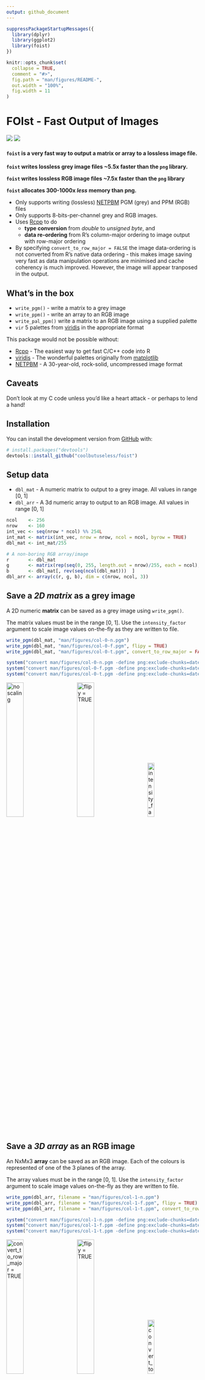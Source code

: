 ```yaml
---
output: github_document
---
```


<!-- README.md is generated from README.Rmd. Please edit that file -->

```r
suppressPackageStartupMessages({
  library(dplyr)
  library(ggplot2)
  library(foist)
})

knitr::opts_chunk$set(
  collapse = TRUE,
  comment = "#>",
  fig.path = "man/figures/README-",
  out.width = "100%",
  fig.width = 11
)
```
# FOIst - Fast Output of Images

<!-- badges: start -->
![](https://img.shields.io/badge/Status-alpha-orange.svg)
![](https://img.shields.io/badge/Version-0.1.1-blue.svg)
<!-- badges: end -->


#### `foist` is a very fast way to output a matrix or array to a lossless image file.

**`foist` writes lossless grey image files ~5.5x faster than the `png` library.**

**`foist` writes lossless RGB image files ~7.5x faster than the `png` library**

**`foist` allocates 300-1000x *less* memory than png.**

* Only supports writing (lossless) [NETPBM](http://netpbm.sourceforge.net/)  PGM (grey) and PPM (RGB) files
* Only supports 8-bits-per-channel grey and RGB images.
* Uses [Rcpp](https://cran.r-project.org/package=Rcpp) to do 
    * **type conversion** from *double* to *unsigned byte*, and 
    * **data re-ordering** from R's column-major ordering to image output with row-major ordering
* By specifying `convert_to_row_major = FALSE` the image data-ordering is not converted
  from R's native data ordering - this makes image saving very fast as data manipulation
  operations are minimised and cache coherency is much improved.  However, the
  image will appear tranposed in the output.



## What's in the box

* `write_pgm()` - write a matrix to a grey image
* `write_ppm()` - write an array to an RGB image
* `write_pal_ppm()` write a matrix to an RGB image using a supplied palette
* `vir` 5 palettes from [viridis](https://cran.r-project.org/package=viridis) in the appropriate format

This package would not be possible without:

* [Rcpp](https://cran.r-project.org/package=Rcpp) - The easiest way to get fast C/C++ code into R
* [viridis](https://cran.r-project.org/package=viridis) - The wonderful palettes originally from [matplotlib](http://matplotlib.org)
* [NETPBM](http://netpbm.sourceforge.net) - A 30-year-old, rock-solid, uncompressed image format


## Caveats

Don't look at my C code unless you'd like a heart attack - or perhaps to lend a hand!

## Installation

You can install the development version from [GitHub](https://github.com/coolbutuseless/foist) with:

``` r
# install.packages("devtools")
devtools::install_github("coolbutuseless/foist")
```

## Setup data

* `dbl_mat` - A numeric matrix to output to a grey image. All values in range [0, 1]
* `dbl_arr` - A 3d numeric array to output to an RGB image. All values in range [0, 1]

```r
ncol    <- 256
nrow    <- 160
int_vec <- seq(nrow * ncol) %% 254L
int_mat <- matrix(int_vec, nrow = nrow, ncol = ncol, byrow = TRUE)
dbl_mat <- int_mat/255

# A non-boring RGB array/image
r       <- dbl_mat
g       <- matrix(rep(seq(0, 255, length.out = nrow)/255, each = ncol), nrow, ncol, byrow = TRUE)
b       <- dbl_mat[, rev(seq(ncol(dbl_mat)))  ]
dbl_arr <- array(c(r, g, b), dim = c(nrow, ncol, 3))
```


## Save a *2D matrix* as a grey image

A 2D numeric **matrix** can be saved as a grey image using `write_pgm()`.

The matrix values must be in the range [0, 1]. Use the `intensity_factor` argument to 
scale image values on-the-fly as they are written to file.

```r
write_pgm(dbl_mat, "man/figures/col-0-n.pgm")
write_pgm(dbl_mat, "man/figures/col-0-f.pgm", flipy = TRUE)
write_pgm(dbl_mat, "man/figures/col-0-t.pgm", convert_to_row_major = FALSE)
```

```r
system("convert man/figures/col-0-n.pgm -define png:exclude-chunks=date,time man/figures/col-convert-0-n.png")
system("convert man/figures/col-0-f.pgm -define png:exclude-chunks=date,time man/figures/col-convert-0-f.png")
system("convert man/figures/col-0-t.pgm -define png:exclude-chunks=date,time man/figures/col-convert-0-t.png")
```


<div>
  <img src = "man/figures/col-convert-0-n.png"  width = "30%" title = "no scaling">
  <img src = "man/figures/col-convert-0-f.png"  width = "30%" title = "flipy = TRUE"            style = "margin-left: 30px;">
  <img src = "man/figures/col-convert-0-t.png"  width = "19%" title = "intensity_factor = 0.5"  style = "margin-left: 30px;">
</div>


## Save a *3D array* as an RGB image 

An NxMx3 **array** can be saved as an RGB image. Each of the colours is represented
of one of the 3 planes of the array.

The array values must be in the range [0, 1]. Use the `intensity_factor` argument to 
scale image values on-the-fly as they are written to file.

```r
write_ppm(dbl_arr, filename = "man/figures/col-1-n.ppm")
write_ppm(dbl_arr, filename = "man/figures/col-1-f.ppm", flipy = TRUE)
write_ppm(dbl_arr, filename = "man/figures/col-1-t.ppm", convert_to_row_major = FALSE)
```

```r
system("convert man/figures/col-1-n.ppm -define png:exclude-chunks=date,time man/figures/col-convert-1-n.png")
system("convert man/figures/col-1-f.ppm -define png:exclude-chunks=date,time man/figures/col-convert-1-f.png")
system("convert man/figures/col-1-t.ppm -define png:exclude-chunks=date,time man/figures/col-convert-1-t.png")
```


<div>
  <img src = "man/figures/col-convert-1-n.png"  width = "30%" title = "convert_to_row_major = TRUE">
  <img src = "man/figures/col-convert-1-f.png"  width = "30%" title = "flipy = TRUE"                  style = "margin-left: 30px;">
  <img src = "man/figures/col-convert-1-t.png"  width = "19%" title = "convert_to_row_major = FALSE"  style = "margin-left: 30px;">
</div>


## Save a *matrix* to an RGB image using a palette lookup

Using `write_pal_ppm()`, `foist` can write a grey image as an RGB image by using 
each grey pixel value to lookup an RGB colour in a given palette.

A palette must be an integer matrix with dimensions 256 x 3 and values in the
range [0, 255].

The matrix values must be in the range [0, 1]. Use the `intensity_factor` argument to 
scale image values on-the-fly as they are written to file.

`foist` includes the 5 palettes from [viridis](https://cran.r-project.org/package=viridis) as `vir$magma` etc.

```r
foist::write_pgm    (dbl_mat,                           "man/figures/col-0.pgm")
foist::write_pal_ppm(dbl_mat, pal = foist::vir$magma  , "man/figures/col-3.ppm")
foist::write_pal_ppm(dbl_mat, pal = foist::vir$inferno, "man/figures/col-4.ppm")
foist::write_pal_ppm(dbl_mat, pal = foist::vir$plasma , "man/figures/col-5.ppm")
foist::write_pal_ppm(dbl_mat, pal = foist::vir$viridis, "man/figures/col-6.ppm")
foist::write_pal_ppm(dbl_mat, pal = foist::vir$cividis, "man/figures/col-7.ppm")
```

```r
system("convert man/figures/col-3.ppm -define png:exclude-chunks=date,time man/figures/col-convert-3.png")
system("convert man/figures/col-4.ppm -define png:exclude-chunks=date,time man/figures/col-convert-4.png")
system("convert man/figures/col-5.ppm -define png:exclude-chunks=date,time man/figures/col-convert-5.png")
system("convert man/figures/col-6.ppm -define png:exclude-chunks=date,time man/figures/col-convert-6.png")
system("convert man/figures/col-7.ppm -define png:exclude-chunks=date,time man/figures/col-convert-7.png")
```

<div>
  <img src = "man/figures/col-convert-0-n.png" width = "30%" title = "grey">
  <img src = "man/figures/col-convert-3.png"   width = "30%" title = "magma">
  <img src = "man/figures/col-convert-4.png"   width = "30%" title = "inferno">
  <img src = "man/figures/col-convert-5.png"   width = "30%" title = "plasma">
  <img src = "man/figures/col-convert-6.png"   width = "30%" title = "viridis">
  <img src = "man/figures/col-convert-7.png"   width = "30%" title = "cividis">
</div>







```r
library(dplyr)
library(ggplot2) 

ncol    <- 1024
nrow    <- 640
int_vec <- rep.int(seq(ncol) - 1, nrow) %% 256L
int_mat <- matrix(int_vec, nrow = nrow, ncol = ncol, byrow = TRUE)
dbl_mat <- int_mat/255

r       <- dbl_mat
g       <- matrix(rep(seq(0, 255, length.out = nrow)/255, each = ncol), nrow, ncol, byrow = TRUE)
b       <- dbl_mat[, rev(seq(ncol(dbl_mat)))  ]

dbl_arr <- array(c(r, g, b), dim = c(nrow, ncol, 3))
```




## Benchmark: Saving a matrix as a grey image


The following benchmark compares:

* `foist::write_pgm()` in both row-major and column-major ordering
    * by **not** converting to row-major ordering the data is written in  the same order it 
      is stored in R.  By minimizing this data manipulation some significant 
      speedups are achieved.
* `png::writePNG()`
* `jpeg::writeJPEG()` - I'm not actually interested in lossy output, 
  but it is interesting to note just how fast the jpeg library is.


```r
tmp <- tempfile()

res <- bench::mark(
  `foist::write_pgm()`                    = foist::write_pgm(dbl_mat, tmp),
  `foist::write_pgm(column-major)`        = foist::write_pgm(dbl_mat, tmp, convert_to_row_major = FALSE),
  `foist::write_pgm(column-major, flipy)` = foist::write_pgm(dbl_mat, tmp, convert_to_row_major = FALSE, flipy = TRUE),
  `png::writePNG()`                       = png::writePNG   (dbl_mat, tmp),
  `jpeg::writeJPEG`                       = jpeg::writeJPEG (dbl_mat, tmp),
  min_time = 2, check = FALSE
)
```


```r
res %>%
  select(expression, min, mean, median, `itr/sec`, mem_alloc) %>%
  mutate(`itr/sec` = round(`itr/sec`)) %>%
  knitr::kable(caption = "Benchmark results")

plot(res) + 
  theme_bw(15) + 
  theme(legend.position = 'bottom') + 
  labs(title = 'Saving a 1024x640 grey image', y = '') 
```




## Benchmark: Saving an array as an RGB image

The following benchmark compares:

* `foist::write_ppm()` in both row-major and column-major ordering
    * by **not** converting to row-major ordering the data is written in  the same order it 
      is stored in R.  By minimizing this data manipulation some significant 
      speedups are achieved.
* `png::writePNG()`
* `jpeg::writeJPEG()` - I'm not actually interested in lossy output, 
  but it is interesting to note just how fast the jpeg library is.




```r
tmp <- tempfile()

res <- bench::mark(
  `foist::write_ppm()`                    = foist::write_ppm(dbl_arr, tmp),
  `foist::write_ppm(column-major)`        = foist::write_ppm(dbl_arr, tmp, convert_to_row_major = FALSE),
  `foist::write_ppm(column-major, flipy)` = foist::write_ppm(dbl_arr, tmp, convert_to_row_major = FALSE, flipy = TRUE),
  `png::writePNG()`                       = png::writePNG   (dbl_arr, tmp),
  `jpeg::writeJPEG`                       = jpeg::writeJPEG (dbl_arr, tmp),
  min_time = 2, check = FALSE
)
```


```r
res %>%
  select(expression, min, mean, median, `itr/sec`, mem_alloc) %>%
  mutate(`itr/sec` = round(`itr/sec`)) %>%
  knitr::kable(caption = "Benchmark results")

plot(res) + 
  theme_bw(15) + 
  theme(legend.position = 'bottom') + 
  labs(title = 'Saving a 1024x640 RGB image', y = '')
```

















